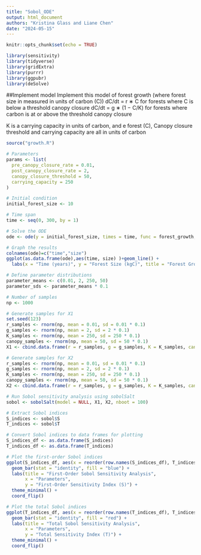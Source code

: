 ```yaml
---
title: "Sobol_ODE"
output: html_document
authors: "Kristina Glass and Liane Chen"
date: "2024-05-15"
---
```


```r
knitr::opts_chunk$set(echo = TRUE)

library(sensitivity)
library(tidyverse)
library(gridExtra)
library(purrr)
library(ggpubr)
library(deSolve)
```

##Implement model
Implement this model of forest growth (where forest size in measured in units of carbon (C))
  dC/dt = r ∗ C for forests where C is below a threshold canopy closure
  dC/dt = g ∗ (1 − C/K) for forests where carbon is at or above the threshold canopy closure

K is a carrying capacity in units of carbon, and e forest (C), Canopy closure threshold and carrying capacity are all in units of carbon

```r
source("growth.R")
```


```r
# Parameters
params <- list(
  pre_canopy_closure_rate = 0.01,
  post_canopy_closure_rate = 2,
  canopy_closure_threshold = 50,
  carrying_capacity = 250
)

# Initial condition
initial_forest_size <- 10

# Time span
time <- seq(0, 300, by = 1)

# Solve the ODE
ode <- ode(y = initial_forest_size, times = time, func = forest_growth, parms = params)

```


```r
# Graph the results
colnames(ode)=c("time","size")
ggplot(as.data.frame(ode),aes(time, size) )+geom_line() +
  labs(x = "Time (years)", y = "Forest Size (kgC)", title = "Forest Growth Model")
```


```r
# Define parameter distributions
parameter_means <- c(0.01, 2, 250, 50)
parameter_sds <- parameter_means * 0.1

# Number of samples
np <- 1000

# Generate samples for X1
set.seed(123)
r_samples <- rnorm(np, mean = 0.01, sd = 0.01 * 0.1)
g_samples <- rnorm(np, mean = 2, sd = 2 * 0.1)
K_samples <- rnorm(np, mean = 250, sd = 250 * 0.1)
canopy_samples <- rnorm(np, mean = 50, sd = 50 * 0.1)
X1 <- cbind.data.frame(r = r_samples, g = g_samples, K = K_samples, canopy_threshold = canopy_samples)

# Generate samples for X2
r_samples <- rnorm(np, mean = 0.01, sd = 0.01 * 0.1)
g_samples <- rnorm(np, mean = 2, sd = 2 * 0.1)
K_samples <- rnorm(np, mean = 250, sd = 250 * 0.1)
canopy_samples <- rnorm(np, mean = 50, sd = 50 * 0.1)
X2 <- cbind.data.frame(r = r_samples, g = g_samples, K = K_samples, canopy_threshold = canopy_samples)
```


```r
# Run Sobol sensitivity analysis using sobolSalt
sobol <- sobolSalt(model = NULL, X1, X2, nboot = 100)
```


```r
# Extract Sobol indices
S_indices <- sobol$S
T_indices <- sobol$T

# Convert Sobol indices to data frames for plotting
S_indices_df <- as.data.frame(S_indices)
T_indices_df <- as.data.frame(T_indices)

# Plot the first-order Sobol indices
ggplot(S_indices_df, aes(x = reorder(row.names(S_indices_df), T_indices_df), y = T_indices_df)) +
  geom_bar(stat = "identity", fill = "blue") +
  labs(title = "First-Order Sobol Sensitivity Analysis",
       x = "Parameters",
       y = "First-Order Sensitivity Index (S)") +
  theme_minimal() +
  coord_flip()

# Plot the total Sobol indices
ggplot(T_indices_df, aes(x = reorder(row.names(T_indices_df), T_indices_df), y = T_indices_df)) +
  geom_bar(stat = "identity", fill = "red") +
  labs(title = "Total Sobol Sensitivity Analysis",
       x = "Parameters",
       y = "Total Sensitivity Index (T)") +
  theme_minimal() +
  coord_flip()

```


```r

```

